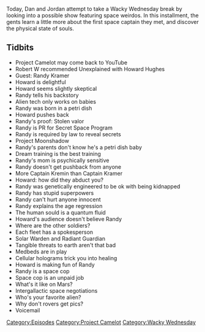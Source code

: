{{Episode
    | title           = Moon Colonies Part 2
    | caption         = [https://knowledgefight.libsyn.com/476-moon-colonies-part-2 Listen to this episode on Libsyn]
    | episodeNumber   = 476
    | length          = 01:38:11
    | airDate         = September 2, 2020
    | episodeType     = [[:Category:Project Camelot|Project Camelot]], [[:Category:Wacky Wednesday|Wacky Wednesday]]
    | appearance      = [[Howard Hughes]], [[Randy Kramer]]
    | previousEpisode = [[475: August 24-26, 2020]]
    | nextEpisode     = [[477: September 3, 2020]]
}}

{{Stub}}

Today, Dan and Jordan attempt to take a Wacky Wednesday break by looking into a possible show featuring space weirdos. In this installment, the gents learn a little more about the first space captain they met, and discover the physical state of souls.

==Tidbits==

*Project Camelot may come back to YouTube
*Robert W recommended Unexplained with Howard Hughes
*Guest: Randy Kramer
*Howard is delightful
*Howard seems slightly skeptical
*Randy tells his backstory
*Alien tech only works on babies
*Randy was born in a petri dish
*Howard pushes back
*Randy's proof: Stolen valor
*Randy is PR for Secret Space Program
*Randy is required by law to reveal secrets
*Project Moonshadow
*Randy's parents don't know he's a petri dish baby
*Dream training is the best training
*Randy's mom is psychically sensitive
*Randy doesn't get pushback from anyone
*More Captain Kremin than Captain Kramer
*Howard: how did they abduct you?
*Randy was genetically engineered to be ok with being kidnapped
*Randy has stupid superpowers
*Randy can't hurt anyone innocent
*Randy explains the age regression
*The human sould is a quantum fluid
*Howard's audience doesn't believe Randy
*Where are the other soldiers?
*Each fleet has a spokesperson
*Solar Warden and Radiant Guardian
*Tangible threats to earth aren't that bad
*Medbeds are in play
*Cellular holograms trick you into healing
*Howard is making fun of Randy
*Randy is a space cop
*Space cop is an unpaid job
*What's it like on Mars?
*Intergallactic space negotiations
*Who's your favorite alien?
*Why don't rovers get pics?
*Voicemail

[[Category:Episodes]]
[[Category:Project Camelot]]
[[Category:Wacky Wednesday]]
